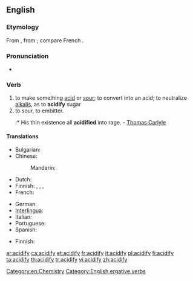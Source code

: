 ==English==

===Etymology===
From {{suffix|acid|fy}}, from {{etyl|la}} {{term|acidus||sour, acid|lang=la}}; compare French {{term|acidifier|lang=fr}}.

===Pronunciation===
* {{audio|En-us-acidify.ogg|Audio (US)}}

===Verb===
{{en-verb|acidif|i|ed}}

# to make something [[acid]] or [[sour]]; to convert into an acid; to neutralize [[alkalis]], as to '''acidify''' sugar
# to sour, to embitter.
#:* His thin existence all '''acidified''' into rage. - [[Thomas Carlyle]]

====Translations====
{{trans-top|to make something acid}}
* Bulgarian: {{t|bg|подкислявам}}
* Chinese:
*: Mandarin: {{t-|cmn|酸化|tr=suānhuà|sc=Hani}}
* Dutch: {{t+|nl|verzuren}}
* Finnish: {{t-|fi|happamoittaa}}, {{t-|fi|happamoitua}}, {{t|fi|hapantaa}}, {{t-|fi|hapantua}}
* French: {{t+|fr|acidifier}}
{{trans-mid}}
* German: {{t|de|sich säuern}} {{qualifier|reflexive}}
* [[Interlingua]]: {{t-|ia|acidificar|xs=Interlingua}}
* Italian: {{t-|it|acidificare}}
* Portuguese: {{t+|pt|acidificar}}
* Spanish: {{t+|es|acidificar}}
{{trans-bottom}}

{{trans-top|to embitter}}
* Finnish: {{t-|fi|katkeroitua}}
{{trans-mid}}
{{trans-bottom}}

[[Category:en:Chemistry]]
[[Category:English ergative verbs]]

[[ar:acidify]]
[[ca:acidify]]
[[et:acidify]]
[[fr:acidify]]
[[it:acidify]]
[[pl:acidify]]
[[fi:acidify]]
[[ta:acidify]]
[[th:acidify]]
[[tr:acidify]]
[[vi:acidify]]
[[zh:acidify]]